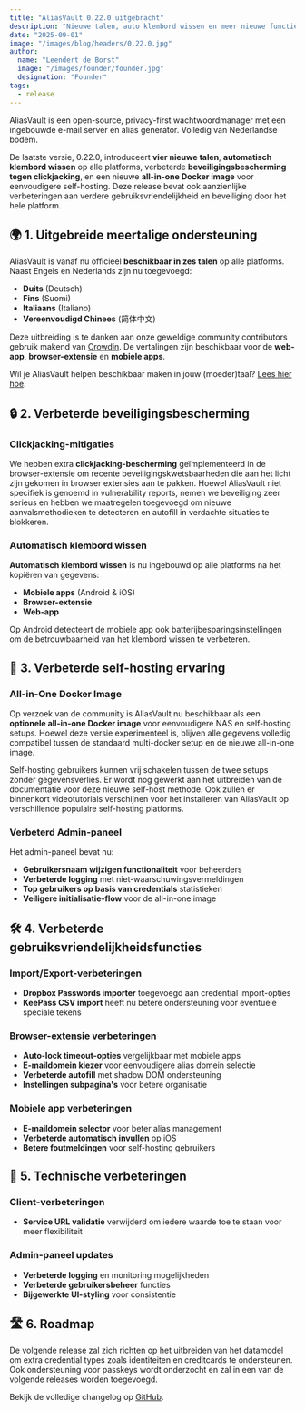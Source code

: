```yaml
---
title: "AliasVault 0.22.0 uitgebracht"
description: "Nieuwe talen, auto klembord wissen en meer nieuwe functies"
date: "2025-09-01"
image: "/images/blog/headers/0.22.0.jpg"
author:
  name: "Leendert de Borst"
  image: "/images/founder/founder.jpg"
  designation: "Founder"
tags:
  - release
---
```


AliasVault is een open-source, privacy-first wachtwoordmanager met een ingebouwde e-mail server en alias generator. Volledig van Nederlandse bodem.

De laatste versie, 0.22.0, introduceert **vier nieuwe talen**, **automatisch klembord wissen** op alle platforms, verbeterde **beveiligingsbescherming tegen clickjacking**, en een nieuwe **all-in-one Docker image** voor eenvoudigere self-hosting. Deze release bevat ook aanzienlijke verbeteringen aan verdere gebruiksvriendelijkheid en beveiliging door het hele platform.

<ClickableImage
 src="/images/blog/releases/0.22.0.jpg"
 alt="AliasVault 0.22.0-release"
 caption="Nieuwe talen, automatisch klembord wissen, nieuwe imports, beveiligingsverbeteringen"
/>

## 🌍 1. Uitgebreide meertalige ondersteuning

AliasVault is vanaf nu officieel **beschikbaar in zes talen** op alle platforms. Naast Engels en Nederlands zijn nu toegevoegd:

- **Duits** (Deutsch)
- **Fins** (Suomi)
- **Italiaans** (Italiano)
- **Vereenvoudigd Chinees** (简体中文)

Deze uitbreiding is te danken aan onze geweldige community contributors gebruik makend van [Crowdin](https://crowdin.com/project/aliasvault). De vertalingen zijn beschikbaar voor de **web-app**, **browser-extensie** en **mobiele apps**.

Wil je AliasVault helpen beschikbaar maken in jouw (moeder)taal? [Lees hier hoe](https://github.com/lanedirt/AliasVault/blob/main/CONTRIBUTING.md).

## 🔒 2. Verbeterde beveiligingsbescherming

### Clickjacking-mitigaties
We hebben extra **clickjacking-bescherming** geïmplementeerd in de browser-extensie om recente beveiligingskwetsbaarheden die aan het licht zijn gekomen in browser extensies aan te pakken. Hoewel AliasVault niet specifiek is genoemd in vulnerability reports, nemen we beveiliging zeer serieus en hebben we maatregelen toegevoegd om nieuwe aanvalsmethodieken te detecteren en autofill in verdachte situaties te blokkeren.

### Automatisch klembord wissen
**Automatisch klembord wissen** is nu ingebouwd op alle platforms na het kopiëren van gegevens:
- **Mobiele apps** (Android & iOS)
- **Browser-extensie**
- **Web-app**

Op Android detecteert de mobiele app ook batterijbesparingsinstellingen om de betrouwbaarheid van het klembord wissen te verbeteren.

## 🐳 3. Verbeterde self-hosting ervaring

### All-in-One Docker Image
Op verzoek van de community is AliasVault nu beschikbaar als een **optionele all-in-one Docker image** voor eenvoudigere NAS en self-hosting setups. Hoewel deze versie experimenteel is, blijven alle gegevens volledig compatibel tussen de standaard multi-docker setup en de nieuwe all-in-one image.

Self-hosting gebruikers kunnen vrij schakelen tussen de twee setups zonder gegevensverlies. Er wordt nog gewerkt aan het uitbreiden van de documentatie voor deze nieuwe self-host methode. Ook zullen er binnenkort videotutorials verschijnen voor het installeren van AliasVault op verschillende populaire self-hosting platforms.

### Verbeterd Admin-paneel
Het admin-paneel bevat nu:
- **Gebruikersnaam wijzigen functionaliteit** voor beheerders
- **Verbeterde logging** met niet-waarschuwingsvermeldingen
- **Top gebruikers op basis van credentials** statistieken
- **Veiligere initialisatie-flow** voor de all-in-one image

## 🛠️ 4. Verbeterde gebruiksvriendelijkheidsfuncties

### Import/Export-verbeteringen
- **Dropbox Passwords importer** toegevoegd aan credential import-opties
- **KeePass CSV import** heeft nu betere ondersteuning voor eventuele speciale tekens

### Browser-extensie verbeteringen
- **Auto-lock timeout-opties** vergelijkbaar met mobiele apps
- **E-maildomein kiezer** voor eenvoudigere alias domein selectie
- **Verbeterde autofill** met shadow DOM ondersteuning
- **Instellingen subpagina's** voor betere organisatie

### Mobiele app verbeteringen
- **E-maildomein selector** voor beter alias management
- **Verbeterde automatisch invullen** op iOS
- **Betere foutmeldingen** voor self-hosting gebruikers

## 🔧 5. Technische verbeteringen

### Client-verbeteringen
- **Service URL validatie** verwijderd om iedere waarde toe te staan voor meer flexibiliteit

### Admin-paneel updates
- **Verbeterde logging** en monitoring mogelijkheden
- **Verbeterde gebruikersbeheer** functies
- **Bijgewerkte UI-styling** voor consistentie

## 🛣️ 6. Roadmap

De volgende release zal zich richten op het uitbreiden van het datamodel om extra credential types zoals identiteiten en creditcards te ondersteunen. Ook ondersteuning voor passkeys wordt onderzocht en zal in een van de volgende releases worden toegevoegd.

Bekijk de volledige changelog op [GitHub](https://github.com/lanedirt/AliasVault/compare/0.21.0...0.22.0).

<GitHubRelease version="0.22.0" />